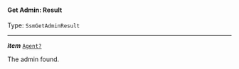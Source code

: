 


#### Get Admin: Result

Type: `SsmGetAdminResult`

---

***item*** [`Agent?`](/docs/ssm-chaincode-models--page#ssm-chaincode-agent)

The admin found.


